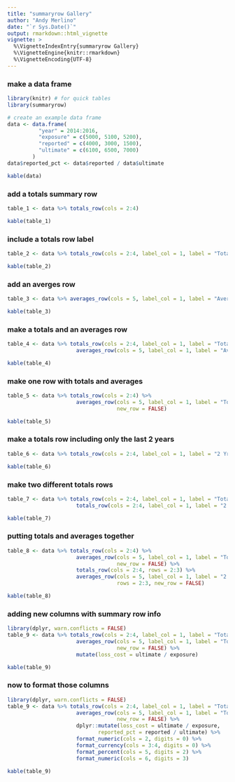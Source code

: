 ```yaml
---
title: "summaryrow Gallery"
author: "Andy Merlino"
date: "`r Sys.Date()`"
output: rmarkdown::html_vignette
vignette: >
  %\VignetteIndexEntry{summaryrow Gallery}
  %\VignetteEngine{knitr::rmarkdown}
  %\VignetteEncoding{UTF-8}
---
```


### make a data frame
```r
library(knitr) # for quick tables
library(summaryrow)

# create an example data frame
data <- data.frame(
          "year" = 2014:2016,
          "exposure" = c(5000, 5100, 5200),
          "reported" = c(4000, 3000, 1500),
          "ultimate" = c(6100, 6500, 7000)
        )
data$reported_pct <- data$reported / data$ultimate

kable(data)
```

### add a totals summary row
```r
table_1 <- data %>% totals_row(cols = 2:4)

kable(table_1)
```

### include a totals row label
```r
table_2 <- data %>% totals_row(cols = 2:4, label_col = 1, label = "Totals:")

kable(table_2)
```

### add an averges row
```r
table_3 <- data %>% averages_row(cols = 5, label_col = 1, label = "Averages:")

kable(table_3)
```

### make a totals and an averages row
```r
table_4 <- data %>% totals_row(cols = 2:4, label_col = 1, label = "Totals:") %>%
                      averages_row(cols = 5, label_col = 1, label = "Averages:")

kable(table_4)
```

### make one row with totals and averages
```r
table_5 <- data %>% totals_row(cols = 2:4) %>%
                      averages_row(cols = 5, label_col = 1, label = "Totals/Averages:", 
                                   new_row = FALSE)

kable(table_5)
```

### make a totals row including only the last 2 years
```r
table_6 <- data %>% totals_row(cols = 2:4, label_col = 1, label = "2 Yr Totals:", rows = 2:3)

kable(table_6)
```

### make two different totals rows
```r
table_7 <- data %>% totals_row(cols = 2:4, label_col = 1, label = "Totals:") %>%
                      totals_row(cols = 2:4, label_col = 1, label = "2 Yr Totals:", rows = 2:3)

kable(table_7)
```

### putting totals and averages together
```r
table_8 <- data %>% totals_row(cols = 2:4) %>%
                      averages_row(cols = 5, label_col = 1, label = "Totals/Averages:", 
                                   new_row = FALSE) %>%
                      totals_row(cols = 2:4, rows = 2:3) %>%
                      averages_row(cols = 5, label_col = 1, label = "2 Yr Totals/Averages:", 
                                   rows = 2:3, new_row = FALSE)

kable(table_8)
```

### adding new columns with summary row info
```r
library(dplyr, warn.conflicts = FALSE)
table_9 <- data %>% totals_row(cols = 2:4, label_col = 1, label = "Totals:") %>%
                      averages_row(cols = 5, label_col = 1, label = "Totals/Averages:", 
                                   new_row = FALSE) %>%
                      mutate(loss_cost = ultimate / exposure)

kable(table_9)
```

### now to format those columns
```r
library(dplyr, warn.conflicts = FALSE)
table_9 <- data %>% totals_row(cols = 2:4, label_col = 1, label = "Totals:") %>%
                      averages_row(cols = 5, label_col = 1, label = "Totals/Averages:", 
                                   new_row = FALSE) %>%
                      dplyr::mutate(loss_cost = ultimate / exposure,
                             reported_pct = reported / ultimate) %>%
                      format_numeric(cols = 2, digits = 0) %>%
                      format_currency(cols = 3:4, digits = 0) %>%
                      format_percent(cols = 5, digits = 2) %>%
                      format_numeric(cols = 6, digits = 3)

kable(table_9)
```